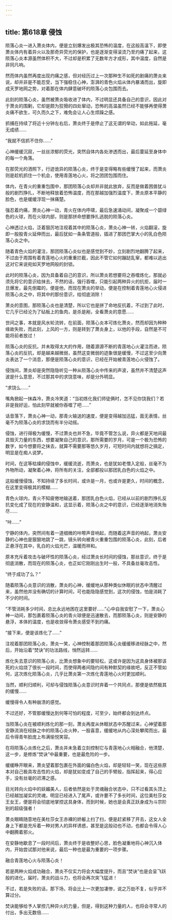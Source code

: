 ```yaml
---
---
---
```

title: 第618章 侵蚀
---



陨落心炎一进入萧炎体内，便是立刻爆发出极其恐怖的温度，在这般高温下，即使萧炎体内有着异火以及那奇异荧光的保护，也是逐渐变得滚烫乃至灼痛了起来，这陨落心炎本源虽然体积不大，不过却是积累了无数年方才成形，其中温度，自然是非同凡响。

然而体内虽然再度出现灼痛之感，但对经历过上一次那种生不如死的剧痛的萧炎来说，却并非是不能忍受，当下强稳住心神，澎湃的青色火焰从体内暴涌而出，旋即成天罗地网之势，对着那在体内肆意破坏的陨落心炎包围而去。

此刻的陨落心炎，虽然被萧炎吸收进了体内，不过明显还具备自己的意识，因此对于萧炎的围剿，它却是颇为狡猾的四处窜动，恐怖的高温虽然已经不能够再使得萧炎痛不欲生，可久而久之下，难免会让人心生烦躁之感。

抓捕在持续了将近十分钟左右后，萧炎终于是停止了这无谓的举动，如此拖延，毫无成绩……

“我就不信抓不住你……”

心神缓缓沉寂，一丝丝浓郁的荧光，突然自体内各处渗透而出，最后蔓延至身体中的每一个角落。

在那荧光的洒照下，行迹诡异的陨落心炎，终于是变得略有些缓慢了起来，而萧炎则是趁机抓住一个机会，使用青莲地心火，将之团团包围而住。

体内，在青火的重重包围中，那团陨落心炎却并非就此放弃，反而是做着困兽犹斗般的剧烈挣扎，不断地释放着恐怖温度，而在那越加强烈温度下，萧炎原本平静的脸色，也是缓缓浮现一抹痛楚。

强忍着灼痛，萧炎心神一动，青火在体内呼啸，最后急速涌动间，凝聚成一个碧绿色的火球，而在火球内部，则是那拼命想要挣扎逃脱的陨落心炎。

心神透过火焰，泛着狠厉地注视着其中的陨落心炎，萧炎心神一转，火焰翻滚，旋即一股股青火延伸而出，最后犹如一条条管道般，插进了那团巴掌大小的乳白色陨落心炎之中。

随着青色火焰的灌注，那团陨落心炎似也是感觉到不妙，立刻剧烈地翻腾了起来，不过由于周围有着青莲地心火的重重拦截，因此不管它如何蹦跶乱窜，都难以逃出这对它来说宛如天罗地网般的封锁。

此时的陨落心炎，因为具备着自己的意识，所以萧炎若想要将之吞噬炼化，那就必须先将它的意识给抹去，不然的话，强行吞噬，只能引起两种异火的抗拒，届时一旦爆发，最先倒霉的，便是他，而现在萧炎的举动，便是在控制着青莲地心火侵进陨落心炎之中，将其中的那份意识，给彻底消除！

萧炎的意图，那陨落心炎也是清楚，所以它也是拼了命地反抗着，不过到了此时，它几乎已经沦为了砧板上的鱼肉，是杀是剐，全看萧炎的意愿……

世间之事，本就是风水轮流转，在前面，陨落心炎本可炼化萧炎，然而却因为种种缘故失败，而此刻，上风的一方，则是转到了萧炎身上，以他的手段，自然是不可能将前者放过！

陨落心炎的反抗，并未取得太大的作用，随着源源不断的青莲地心火灌注而进，陨落心炎的反抗，却是越来越微弱，虽然这变微弱的迹象很是缓慢，不过这至少向萧炎表达了一个消息，那便是陨落心炎的意识，已经在开始被青莲地心火侵蚀了。

侵蚀间，萧炎却是突然隐隐听见一种从陨落心炎中传来的声波，虽然并不清楚这声波是什么意思，不过那其中的求饶意味，却是分外明显。

“求饶么……”

嘴角掀起一抹森冷，萧炎冷笑道：“当初炼化我们师徒俩时，怎不见你饶我们？若非是我好运，怕此刻早就被你吞噬了吧……”

话音落下，萧炎心神一动，那青火输送的速度，便是变得越加迅猛，面无表情，丝毫不为陨落心炎的求饶而有半分动摇。

侵蚀，进行得极为缓慢，不过萧炎也并不急，毕竟不管怎么说，异火都是天地间最具毁灭力量的东西，想要凝聚自己的意识，那所需要的岁月，可是一个极为恐怖的数字，如今想要将之抹去，就算不需要那等悠久岁月，可短时间内就想将之搞定，明显是在痴人说梦。

时间，在这等枯燥的侵蚀中，缓缓流逝，而萧炎，也是犹如老僧入定般，丝毫不为外物所动，凝聚着心神，将所有的关注，全部都投以那团乳白色的火焰之中。

这般缓慢侵蚀，不知持续了多长时间，或许是一月，也或许是更久，时间的概念，在这里变得极其的模糊……

青色火球内，青火不知疲倦地输送着，那团乳白色火焰，已经从以前的剧烈挣扎反抗变化成了现在的安静温和，这显示着，陨落心炎之中的意识，已经逐渐地消失殆尽……

“咔……”

宁静的体内，突然间有着一道细微的咔嚓声音响起，而随着这声音的响起，萧炎安静的心神也是狠狠地跳了一跳，镜头转向被青火重重包围的陨落心炎，此刻，后者正悬浮在其中，乳白的火焰光芒，温暖而祥和。

原本充斥着攻击与破坏性的陨落心炎，经过萧炎长时间的侵蚀，那丝意识，终于是彻底消散，而现在的陨落心炎，也正如它刚刚出生时一般，不具备丝毫攻击性。

“终于成功了么？”

随着陨落心炎意识的消散，萧炎的心神，缓缓地从那种类似休眠的状态中清醒过来，虽然他并没有确切的计算时间，可也能隐隐感觉到，这次的侵蚀，怕是消耗了不少的时间。

“不管消耗多少时间，总比永远地困在这里要好……”心中自我安慰了一下，萧炎心神一动间，那包裹着陨落心炎的青火球便是迅速散去，而那陨落心炎，则是安静的悬浮，本体的温度，也是收敛得令萧炎感受不到灼痛。

“接下来，便是该炼化了……”

注视着那团陨落心炎，萧炎一笑，心神控制着那团陨落心炎缓缓移进经脉之中，然后，开始沿着“焚诀”的功法路线，悄然运转……

炼化失去意识的陨落心炎，比萧炎想象中的要轻松，这或许是因为这具身体被那该死的火焰烧了很长一段时间，而使得两者间隐约间有种默契的缘故吧，反正不管如何，这次炼化陨落心炎，几乎比萧炎第一次炼化青莲地心火时更加顺利。

当然，顺利归顺利，可却与侵蚀陨落心炎意识时弃着一个共同点，那便是依然极其的缓慢……

缓慢得令人有种崩溃的感觉。

不过还好，不管那缓慢达到何等可怕的程度，可至少，始终都会到达终点。

当陨落心炎在被顺利炼化的那一刻，萧炎再度从休眠状态中苏醒过来，心神望着那安静流淌在经脉之中的陨落心炎火种，一股喜意，缓缓地从内心深处攀爬而出，最后令得青年脸庞上布满愉悦笑容。

在将陨落心炎炼化之后，萧炎并未急着立刻控制它与青莲地心火相融合，他清楚，这一步，是修炼“焚诀”中最重要，也是最危险的一步。

缓缓睁开眼来，萧炎望着那包裹在外面的偏白色火焰，却是轻轻一笑，现在这些原本对自己极具攻击性的火焰，却是犹如变成了自己的手臂般，指挥起来，得心应手，没有丝毫的迟滞之感。

目光转向火焰中的妖媚美人，后者依然是处于灵魂融合状态中，只不过看其头顶上已经越加凝实的灵魂，明显已经进入了尾声，或许要不了多长时间，这位美杜莎女王女王，便是将会彻底地掌控这具身体，而到时候，她也是会真正跃身成为斗宗阶别的超级强者！

萧炎眼睛随意地在美杜莎女王赤裸的娇躯上扫了扫，便是赶紧移了开去，这女人全身上下都是充斥着一种对男人的异样诱惑，甚至是这般动也不动，也都会令得人心中翻腾着邪火。

在安静地歇息了一段时间后，萧炎终于是收整好心思，脸色凝重地将心神沉入体内，开始尝试那对他来说，最后一种也是最为重要的一项步骤。

融合青莲地心火与陨落心炎！

若是两种火焰成功融合，萧炎不仅实力将会大幅度提升，而且“焚诀”也是会呈飞跃般的进化，届时，萧炎的战斗力，也将会再次突飞猛进！

不过，若是失败的话，那下场，将会比上一次更加凄惨，说之万劫不复，似乎并不算过分。

焚诀能够给予人掌控几种异火的力量，但是，得到这种力量的人，也将会寻常人的付出，多出无数倍……